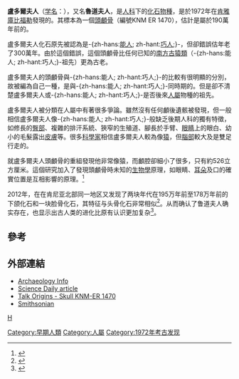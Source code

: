 {{Speciesbox
|taxon =Homo rudolfensis
| image = Homo rudolfensis.jpg
| image_width = 250px
| name = 盧多爾夫人
| status = EX
| extinct = 化石
| fossil_range = [[上新世|上新世]]
| authority = [[Valerii_Alexeev|Alexeev]], 1986
}}

'''盧多爾夫人'''（[[学名|学名]]：''{{lang|la|Homo rudolfensis}}''），又名'''魯道夫人'''，是[[人科|人科]]下的[[化石|化石]][[物種|物種]]，是於1972年在[[肯雅|肯雅]][[庫比福勒|庫比福勒]]發現的。其標本為一個[[頭顱骨|頭顱骨]]（編號KNM ER 1470），估計是屬於190萬年前的。

盧多爾夫人化石原先被認為是-{zh-hans:[[能人|能人]]; zh-hant:[[巧人|巧人]];}-，但卻錯誤估年老了300萬年。由於這個錯誤，這個頭顱骨比任何已知的[[南方古猿類|南方古猿類]]（-{zh-hans:能人; zh-hant:巧人;}-祖先）更為古老。

盧多爾夫人的頭顱骨與-{zh-hans:能人; zh-hant:巧人;}-的比較有很明顯的分別，故被編為自己一種，是與-{zh-hans:能人; zh-hant:巧人;}-同時期的。但是卻不清楚盧多爾夫人或-{zh-hans:能人; zh-hant:巧人;}-是否後來[[人屬|人屬]]物種的祖先。

盧多爾夫人被分類在人屬中有著很多爭論。雖然沒有任何顱後遺骸被發現，但一般相信盧多爾夫人像-{zh-hans:能人; zh-hant:巧人;}-般缺乏後期人科的獨有特徵，如修長的[[臀部|臀部]]、複雜的排汗系統、狹窄的生殖道、腳長於手臂、[[眼睛|眼睛]]上的眼白、幼小的毛髮露出[[皮膚|皮膚]]等。很多[[科學家|科學家]]相信盧多爾夫人較為像[[猿|猿]]，但[[腦部|腦部]]較大及是雙足行走的。

就盧多爾夫人頭顱骨的重組發現他非常像猿，而顱腔卻細小了很多，只有約526立方厘米。這個研究加入了發現頭顱骨時未知的[[生物學|生物學]]原理，如眼睛、[[耳朵|耳朵]]及口的確實位置是互相影響的原理。<ref>{{cite web | author = Than, Ker | date = 2007-03-29 | url = http://www.livescience.com/humanbiology/070329_rudolf_reconstruct.html | title = Controversial Human Ancestor Gets Major Facelift | work = [http://www.livescience.com/ LiveScience] | accessdate = 2007-04-28 | archive-date = 2008-08-30 | archive-url = https://web.archive.org/web/20080830012848/http://www.livescience.com/humanbiology/070329_rudolf_reconstruct.html | dead-url = no }}</ref>

2012年，在在肯尼亚北部同一地区又发现了两块年代在195万年前至178万年前的下颌化石和一块脸骨化石，其特征与头骨化石非常相似<ref>{{cite journal|coauthors=Spoor, Fred; Dean, M. Christopher; Feibel, Craig S.; Antón, Susan C.; Kiarie, Christopher; Leakey, Louise N.|title=New fossils from Koobi Fora in northern Kenya confirm taxonomic diversity in early Homo|journal=Nature|date=NaN-NaN-NaN|volume=488|issue=7410|pages=201–204|doi=10.1038/nature11322|accessdate=2012-08-09|last=Leakey|first=Meave G.}}</ref>。从而确认了鲁道夫人确实存在，也显示出古人类的进化比原有认识更加复杂<ref>{{cite web |url=http://www.zaobao.com/gj/gj120810_013.shtml |language= |title=肯尼亚考古新发现 确认有争议古人种存在 |publisher=联合早报 |date=2012-08-10 |accessdate= |archive-date=2012-08-16 |archive-url=https://web.archive.org/web/20120816061851/http://www.zaobao.com/gj/gj120810_013.shtml |dead-url=no }}</ref>。

== 參考 ==
{{reflist}}

== 外部連結 ==
*[http://www.archaeologyinfo.com/homorudolfensis.htm Archaeology Info] {{Wayback|url=http://www.archaeologyinfo.com/homorudolfensis.htm |date=20110516130124 }}
*[http://www.sciencedaily.com/releases/2001/03/010322232234.htm Science Daily article] {{Wayback|url=http://www.sciencedaily.com/releases/2001/03/010322232234.htm |date=20210211172530 }}
*[http://www.talkorigins.org/faqs/homs/1470.html Talk Origins - Skull KNM-ER 1470] {{Wayback|url=http://www.talkorigins.org/faqs/homs/1470.html |date=20210214004816 }}
*[http://www.mnh.si.edu/anthro/humanorigins/ha/rud.html Smithsonian] {{Wayback|url=http://www.mnh.si.edu/anthro/humanorigins/ha/rud.html |date=20081202130608 }}

{{Human Evolution}}
{{Taxonbar|from=Q107742}}

[[Category:早期人類|Category:早期人類]]
[[Category:人屬|Category:人屬]]
[[Category:1972年考古发现|Category:1972年考古发现]]
[[分類:非洲史前哺乳動物|H]]